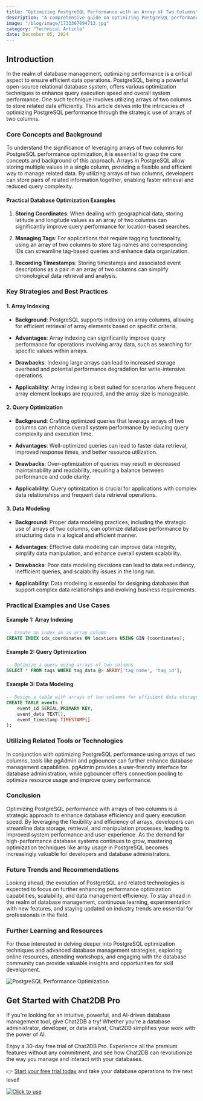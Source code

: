 ```yaml
---
title: "Optimizing PostgreSQL Performance with an Array of Two Columns"
description: "A comprehensive guide on optimizing PostgreSQL performance by leveraging arrays of two columns for efficient data storage and retrieval."
image: "/blog/image/1733367094713.jpg"
category: "Technical Article"
date: December 05, 2024
---
```


## Introduction

In the realm of database management, optimizing performance is a critical aspect to ensure efficient data operations. PostgreSQL, being a powerful open-source relational database system, offers various optimization techniques to enhance query execution speed and overall system performance. One such technique involves utilizing arrays of two columns to store related data efficiently. This article delves into the intricacies of optimizing PostgreSQL performance through the strategic use of arrays of two columns.

### Core Concepts and Background

To understand the significance of leveraging arrays of two columns for PostgreSQL performance optimization, it is essential to grasp the core concepts and background of this approach. Arrays in PostgreSQL allow storing multiple values in a single column, providing a flexible and efficient way to manage related data. By utilizing arrays of two columns, developers can store pairs of related information together, enabling faster retrieval and reduced query complexity.

#### Practical Database Optimization Examples

1. **Storing Coordinates**: When dealing with geographical data, storing latitude and longitude values as an array of two columns can significantly improve query performance for location-based searches.

2. **Managing Tags**: For applications that require tagging functionality, using an array of two columns to store tag names and corresponding IDs can streamline tag-based queries and enhance data organization.

3. **Recording Timestamps**: Storing timestamps and associated event descriptions as a pair in an array of two columns can simplify chronological data retrieval and analysis.

### Key Strategies and Best Practices

#### 1. Array Indexing

- **Background**: PostgreSQL supports indexing on array columns, allowing for efficient retrieval of array elements based on specific criteria.

- **Advantages**: Array indexing can significantly improve query performance for operations involving array data, such as searching for specific values within arrays.

- **Drawbacks**: Indexing large arrays can lead to increased storage overhead and potential performance degradation for write-intensive operations.

- **Applicability**: Array indexing is best suited for scenarios where frequent array element lookups are required, and the array size is manageable.

#### 2. Query Optimization

- **Background**: Crafting optimized queries that leverage arrays of two columns can enhance overall system performance by reducing query complexity and execution time.

- **Advantages**: Well-optimized queries can lead to faster data retrieval, improved response times, and better resource utilization.

- **Drawbacks**: Over-optimization of queries may result in decreased maintainability and readability, requiring a balance between performance and code clarity.

- **Applicability**: Query optimization is crucial for applications with complex data relationships and frequent data retrieval operations.

#### 3. Data Modeling

- **Background**: Proper data modeling practices, including the strategic use of arrays of two columns, can optimize database performance by structuring data in a logical and efficient manner.

- **Advantages**: Effective data modeling can improve data integrity, simplify data manipulation, and enhance overall system scalability.

- **Drawbacks**: Poor data modeling decisions can lead to data redundancy, inefficient queries, and scalability issues in the long run.

- **Applicability**: Data modeling is essential for designing databases that support complex data relationships and evolving business requirements.

### Practical Examples and Use Cases

#### Example 1: Array Indexing

```sql
-- Create an index on an array column
CREATE INDEX idx_coordinates ON locations USING GIN (coordinates);
```

#### Example 2: Query Optimization

```sql
-- Optimize a query using arrays of two columns
SELECT * FROM tags WHERE tag_data @> ARRAY['tag_name', 'tag_id'];
```

#### Example 3: Data Modeling

```sql
-- Design a table with arrays of two columns for efficient data storage
CREATE TABLE events (
    event_id SERIAL PRIMARY KEY,
    event_data TEXT[],
    event_timestamp TIMESTAMP[]
);
```

### Utilizing Related Tools or Technologies

In conjunction with optimizing PostgreSQL performance using arrays of two columns, tools like pgAdmin and pgbouncer can further enhance database management capabilities. pgAdmin provides a user-friendly interface for database administration, while pgbouncer offers connection pooling to optimize resource usage and improve query performance.

### Conclusion

Optimizing PostgreSQL performance with arrays of two columns is a strategic approach to enhance database efficiency and query execution speed. By leveraging the flexibility and efficiency of arrays, developers can streamline data storage, retrieval, and manipulation processes, leading to improved system performance and user experience. As the demand for high-performance database systems continues to grow, mastering optimization techniques like array usage in PostgreSQL becomes increasingly valuable for developers and database administrators.

### Future Trends and Recommendations

Looking ahead, the evolution of PostgreSQL and related technologies is expected to focus on further enhancing performance optimization capabilities, scalability, and data management efficiency. To stay ahead in the realm of database management, continuous learning, experimentation with new features, and staying updated on industry trends are essential for professionals in the field.

### Further Learning and Resources

For those interested in delving deeper into PostgreSQL optimization techniques and advanced database management strategies, exploring online resources, attending workshops, and engaging with the database community can provide valuable insights and opportunities for skill development.

![PostgreSQL Performance Optimization](https://example.com/postgresql-performance.jpg)

## Get Started with Chat2DB Pro

If you're looking for an intuitive, powerful, and AI-driven database management tool, give Chat2DB a try! Whether you're a database administrator, developer, or data analyst, Chat2DB simplifies your work with the power of AI.

Enjoy a 30-day free trial of Chat2DB Pro. Experience all the premium features without any commitment, and see how Chat2DB can revolutionize the way you manage and interact with your databases.

👉 [Start your free trial today](https://chat2db.ai/pricing) and take your database operations to the next level!


[![Click to use](/image/blog/bg/chat2db.jpg)](https://chat2db.ai)
